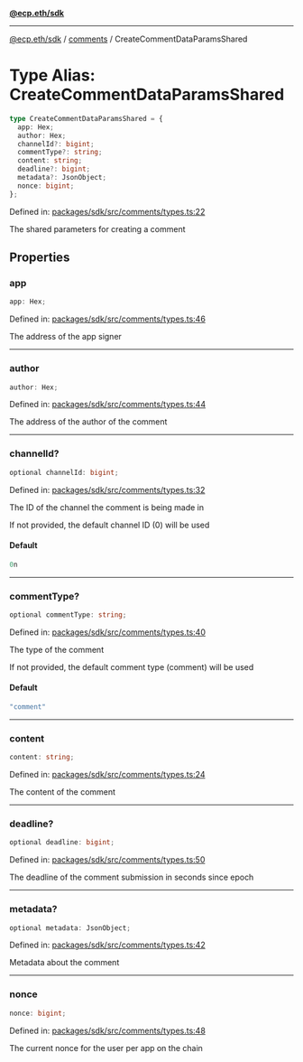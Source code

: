 [**@ecp.eth/sdk**](../../index.mdx)

***

[@ecp.eth/sdk](/sdk-reference/index.mdx) / [comments](/sdk-reference/comments/index.mdx) / CreateCommentDataParamsShared

# Type Alias: CreateCommentDataParamsShared

```ts
type CreateCommentDataParamsShared = {
  app: Hex;
  author: Hex;
  channelId?: bigint;
  commentType?: string;
  content: string;
  deadline?: bigint;
  metadata?: JsonObject;
  nonce: bigint;
};
```

Defined in: [packages/sdk/src/comments/types.ts:22](https://github.com/ecp-eth/comments-monorepo/blob/main/packages/sdk/src/comments/types.ts#L22)

The shared parameters for creating a comment

## Properties

### app

```ts
app: Hex;
```

Defined in: [packages/sdk/src/comments/types.ts:46](https://github.com/ecp-eth/comments-monorepo/blob/main/packages/sdk/src/comments/types.ts#L46)

The address of the app signer

***

### author

```ts
author: Hex;
```

Defined in: [packages/sdk/src/comments/types.ts:44](https://github.com/ecp-eth/comments-monorepo/blob/main/packages/sdk/src/comments/types.ts#L44)

The address of the author of the comment

***

### channelId?

```ts
optional channelId: bigint;
```

Defined in: [packages/sdk/src/comments/types.ts:32](https://github.com/ecp-eth/comments-monorepo/blob/main/packages/sdk/src/comments/types.ts#L32)

The ID of the channel the comment is being made in

If not provided, the default channel ID (0) will be used

#### Default

```ts
0n
```

***

### commentType?

```ts
optional commentType: string;
```

Defined in: [packages/sdk/src/comments/types.ts:40](https://github.com/ecp-eth/comments-monorepo/blob/main/packages/sdk/src/comments/types.ts#L40)

The type of the comment

If not provided, the default comment type (comment) will be used

#### Default

```ts
"comment"
```

***

### content

```ts
content: string;
```

Defined in: [packages/sdk/src/comments/types.ts:24](https://github.com/ecp-eth/comments-monorepo/blob/main/packages/sdk/src/comments/types.ts#L24)

The content of the comment

***

### deadline?

```ts
optional deadline: bigint;
```

Defined in: [packages/sdk/src/comments/types.ts:50](https://github.com/ecp-eth/comments-monorepo/blob/main/packages/sdk/src/comments/types.ts#L50)

The deadline of the comment submission in seconds since epoch

***

### metadata?

```ts
optional metadata: JsonObject;
```

Defined in: [packages/sdk/src/comments/types.ts:42](https://github.com/ecp-eth/comments-monorepo/blob/main/packages/sdk/src/comments/types.ts#L42)

Metadata about the comment

***

### nonce

```ts
nonce: bigint;
```

Defined in: [packages/sdk/src/comments/types.ts:48](https://github.com/ecp-eth/comments-monorepo/blob/main/packages/sdk/src/comments/types.ts#L48)

The current nonce for the user per app on the chain
